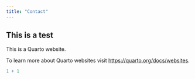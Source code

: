 ```yaml
---
title: "Contact"
---
```


## This is a test

This is a Quarto website.

To learn more about Quarto websites visit <https://quarto.org/docs/websites>.

```r
1 + 1
```
